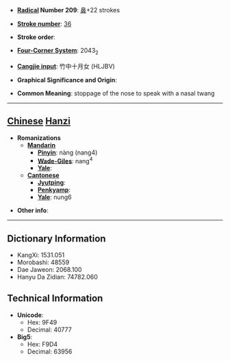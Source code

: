 * '''[[Wiktionary:Chinese radical index| Radical]] Number 209''': [[Wiktionary:Chinese radical index 鼻|鼻]]+22 strokes

* '''[[Wiktionary:Chinese total strokes index|Stroke number]]''': [[Wiktionary:Chinese total strokes index 36|36]]

* '''Stroke order''': 

* '''[[Wiktionary:Chinese four corner index|Four-Corner System]]''': 2043<sub>2</sub>

* '''[[Wiktionary:Chinese Cangjie index|Cangjie input]]''': 竹中十月女 (HLJBV)

* '''Graphical Significance and Origin''': 

* '''Common Meaning''': stoppage of the nose to speak with a nasal twang

----

== [[Chinese]] [[Hanzi]] ==

* '''Romanizations'''
** '''[[Mandarin]]'''
*** '''[[Pinyin]]''': nàng (nang4)
*** '''[[Wade-Giles]]''': nang<sup>4</sup>
*** '''[[Yale]]''': 
** '''[[Cantonese]]'''
*** '''[[Jyutping]]''':
*** '''[[Penkyamp]]''': 
*** '''[[Yale]]''': nung6

* '''Other info''': 

----

== Dictionary Information ==

* KangXi: 1531.051
* Morobashi: 48559
* Dae Jaweon: 2068.100
* Hanyu Da Zidian: 74782.060

== Technical Information ==

* '''Unicode''':
** Hex: 9F49
** Decimal: 40777
* '''Big5''':
** Hex: F9D4
** Decimal: 63956